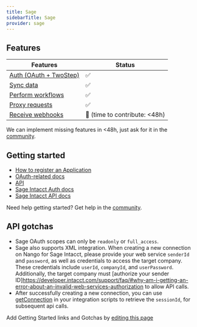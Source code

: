 ```yaml
---
title: Sage
sidebarTitle: Sage
provider: sage
---
```



<Overview />


## Features

| Features | Status |
| - | - |
| [Auth (OAuth + TwoStep)](/guides/getting-started/authorize-an-api-from-your-app) | ✅ |
| [Sync data](/guides/getting-started/read-from-an-api) | ✅ |
| [Perform workflows](/guides/getting-started/write-to-an-api) | ✅ |
| [Proxy requests](/guides/proxy-requests-to-an-api) | ✅ |
| [Receive webhooks](/guides/receive-webhooks-from-an-api) | 🚫 (time to contribute: &lt;48h) |

<Tip>We can implement missing features in &lt;48h, just ask for it in the [community](https://nango.dev/slack).</Tip>

## Getting started

-   [How to register an Application](https://developer.sage.com/accounting/guides/getting-started/client_app_registration/)
-   [OAuth-related docs](https://developer.sage.com/accounting/guides/authenticating/authentication/)
-   [API](https://developer.sage.com/accounting/reference/)
-   [Sage Intacct Auth docs](https://developer.intacct.com/web-services/your-first-api-calls/)
-   [Sage Intacct API docs](https://developer.intacct.com/api/)

<Tip>Need help getting started? Get help in the [community](https://nango.dev/slack).</Tip>

## API gotchas

-   Sage OAuth scopes can only be `readonly` or `full_access`.
-   Sage also supports XML integration. When creating a new connection on Nango for Sage Intacct, please provide your web service `senderId` and `password`, as well as credentials to access the target company. These credentials include `userId`, `companyId`, and `userPassword`. Additionally, the target company must [authorize your sender ID]https://developer.intacct.com/support/faq/#why-am-i-getting-an-error-about-an-invalid-web-services-authorization to allow API calls.
-   After successfully creating a new connection, you can use [getConnection](/reference/scripts#get-the-connection-credentials) in your integration scripts to retrieve the `sessionId`, for subsequent api calls.

<Note>Add Getting Started links and Gotchas by [editing this page](https://github.com/nangohq/nango/tree/master/docs-v2/integrations/all/sage.mdx)</Note>
